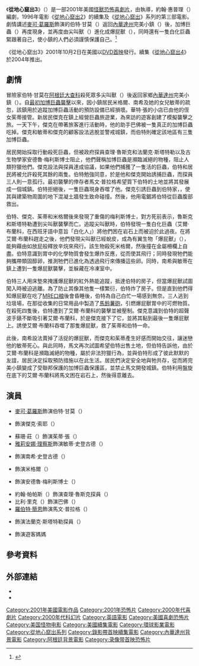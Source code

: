 {{noteTA
|T=zh-cn:异形魔怪3;zh-tw:從地心竄出3;zh-hk:深淵異形3;
|G1=Movie
|G2=Show
|1=zh-cn:异形魔怪3;zh-tw:從地心竄出3;zh-hk:深淵異形3;
}}
{{Infobox Film
| name = 從地心竄出3
| original_name = {{lang|en|''Tremors 3: Back to Perfection''}}
| image = Tremors 3 poster.jpg
| caption = 電影海報
| director = {{le|布蘭特·邁多可|Brent Maddock}}
| producer = {{le|S·S·威爾森|S. S. Wilson}}<br>{{le|南希·羅伯茲 (製片人)|Nancy Roberts (producer)|南希·羅伯茲}}
| writer = 約翰·惠普理（{{lang|en|John Whelpley}}）
| starring = [[麥可·葛羅斯|麥可·葛羅斯]]<br>{{le|席恩·克利斯坦|Shawn Christian}}<br>蘇珊·莊（{{lang|en|Susan Chuang}}）<br>[[雅莉安娜·理察斯|雅莉安娜·理察斯]]
| music = {{le|凱文·基納|Kevin Kiner}}
| cinematography = 維吉爾·L·哈珀（{{lang|en|Virgil L. Harper}}）
| editing = 德瑞克·西利曼（{{lang|en|Drake Silliman}}）
| studio = [[環球影業|環球影業]]<br>{{le|踩踏娛樂|Stampede Entertainment}}
| distributor = {{le|環球影業家庭娛樂|Universal Pictures Home Entertainment}}
| released = {{Film date|2001|10|2|美國}}
| runtime = 104分鐘
| country = 美國
| language = 英語
| budget = 600萬美元
| preceded_by = 《[[從地心竄出2|從地心竄出2]]》
| followed_by = 《[[從地心竄出4|從地心竄出4]]》
| cn_name = 异形魔怪3
| hk_name = 深淵異形3
| tw_name = 從地心竄出3<ref name="@movies">{{cite web|url=http://app2.atmovies.com.tw/film/ften60259685/|title=從地心竄出３ Tremors 3：Back To Perfection|work=開眼電影網|accessdate=2021-03-02|archive-date=2021-04-13|archive-url=https://web.archive.org/web/20210413062916/http://app2.atmovies.com.tw/film/ften60259685/}}</ref>
}}
《'''從地心竄出3'''》（{{lang-en|''Tremors 3: Back to Perfection''}}）是一部2001年美國[[怪獸電影|怪獸]][[恐怖片|恐怖]][[喜劇片|喜劇片]]，由{{le|布蘭特·邁多可|Brent Maddock}}執導，約翰·惠普理（{{lang|en|John Whelpley}}）編劇，1996年電影《[[從地心竄出2|從地心竄出2]]》的續集及《[[從地心竄出系列|從地心竄出]]》系列的第三部電影。劇情講述[[麥可·葛羅斯|麥可·葛羅斯]]飾演的伯特·甘莫（{{lang|en|Burt Gummer}}）返回[[內華達州|內華達州]]完美小鎮（{{lang|en|Perfection}}）後，加博巨蟲（{{lang|en|Graboid}}）再度現身，並再度由尖叫獸（{{lang|en|Shriekers}}）進化成爆屁獸（{{lang|en|Ass Blasters}}），同時還有一隻白化巨蟲緊跟著自己，使小鎮的人們必須謹慎保護自己。<ref>{{cite web|url=https://www.uphe.com/movies/tremors-3-back-to-perfection|title=Tremors 3: Back to Perfection|work=Universal Studios|accessdate=2021-03-02|archive-date=2022-03-26|archive-url=https://web.archive.org/web/20220326142722/https://www.uphe.com/movies/tremors-3-back-to-perfection}}</ref>

《從地心竄出3》2001年10月2日在美國以[[DVD首映|DVD首映]]發行。續集《[[從地心竄出4|從地心竄出4]]》於2004年推出。

== 劇情 ==
冒險家伯特·甘莫在[[阿根廷|阿根廷]][[大查科|大查科]]殺死眾多尖叫獸（{{lang|en|Shriekers}}）後返回家鄉[[內華達州|內華達州]]完美小鎮（{{lang|en|Perfection}}）。自[[從地心竄出|最初加博巨蟲襲擊]]以來，因小鎮居民米格爾、南希及她的女兒敏蒂的疏忽，該鎮用於追蹤加博巨蟲活動的預防設備已經損壞。華特·張的小店已由他的侄女茱蒂接管。新居民傑克在鎮上經營巨蟲旅遊業，為來訪的遊客創建了模擬襲擊之旅。一天下午，傑克在帶著旅客進行活動時，他的助手巴佛被一隻真正的加博巨蟲吃掉。傑克和敏蒂和傑克的顧客設法逃脫並警戒城鎮，而伯特則確定該地區有三隻加博巨蟲。

居民開始採取行動殺死巨蟲，但被政府探員查理·魯斯克和法蘭克·斯塔特勒以及古生物學家安德魯·梅利斯博士阻止，他們聲稱加博巨蟲是瀕臨滅絕的物種，阻止人類狩獵他們。傑克設法與探員達成協議，如果他們捕獲了一隻活的巨蟲，伯特和居民將被允許殺死其餘的兩隻。伯特勉強同意，於是他和傑克開始誘捕巨蟲，而探員三人則一意孤行。最初襲擊的倖存者馬文·普拉格希望買下伯特的土地並將其發展成一個城鎮。伯特拒絕後，一隻巨蟲現身吞噬了他。傑克引誘巨蟲到伯特家，，使其與建築物周圍的地下混凝土牆發生致命碰撞。然後，他用電鋸將伯特從巨蟲腹部救出。

伯特、傑克、茱蒂和米格爾後來發現了重傷的梅利斯博士，對方死前表示，魯斯克和斯塔特勒遭到尖叫獸襲擊而亡。追蹤尖叫獸時，伯特發現一隻白化巨蟲（艾爾·布蘭科，在西班牙語中意旨「白化人」）將他們困在岩石上而被迫於此過夜。在將艾爾·布蘭科趕走之後，他們發現尖叫獸已經蛻皮，成為有翼生物「爆屁獸」（{{lang|en|Ass Blasters}}），能夠藉由如放屁般釋放辛烷來飛行。該生物殺死米格爾，然後撞在金屬柵欄上自盡。伯特意識到胃中的化學物質會發生爆炸反應，從而使其飛行；同時發現牠們能夠攜帶類固醇卵，推測牠們已進化為透過飛行來傳播這些卵。同時，南希與敏蒂在鎮上遭到一隻爆屁獸襲擊，並躲藏在冷凍室中。

伯特三人用床墊來掩護爆屁獸的紅外熱能追蹤，抵達伯特的房子，但當爆屁獸試圖闖入時被迫逃離。為了防止其像其他隻一樣繁衍，伯特炸了房子。但是直到他們得知爆屁獸在吃了[[MRE口粮|MRE口粮]]後會昏睡後，伯特為自己白忙一場感到無奈。三人逃到垃圾場，在那從收集的日常用品中製造了[[馬鈴薯砲|馬鈴薯砲]]，引燃爆屁獸胃中的可燃物質。在殺死四隻後，伯特遭到了艾爾·布蘭科的襲擊並被壓制。傑克意識到伯特的超聲波手錶不斷吸引著艾爾·布蘭科，於是傑克接下了它，並將其黏到最後一隻爆屁獸上。誘使艾爾·布蘭科吞噬了那隻爆屁獸，救了茱蒂和伯特一命。

此後，南希設法賣掉了活捉的爆屁獸，而傑克和茱蒂產生好感而開始交往，讓迷戀他的敏蒂死心。與此同時，馬文再次試圖希望伯特出售土地，但伯特告訴他，由於艾爾·布蘭科是瀕臨滅絕的物種，屬於非法狩獵行為，並與伯特形成了彼此默默的友誼，居民決定採取預防措施以在此生活。居民們決定安全地與牠共存，從而將完美小鎮變成了受聯邦保護的加博巨蟲保護區，並禁止馬文開發城鎮。伯特利用盤旋在底下的艾爾·布蘭科將馬文困在岩石上，然後得意離去。

== 演員 ==
* [[麥可·葛羅斯|麥可·葛羅斯]]飾演伯特·甘莫（{{lang|en|Burt Gummer}}）
* {{le|席恩·克利斯坦|Shawn Christian}}飾演傑克·索耶（{{lang|en|Jack Sawyer}}）
* 蘇珊·莊（{{lang|en|Susan Chuang}}）飾演茱蒂·張（{{lang|en|Jodi Chang}}）
* [[雅莉安娜·理察斯|雅莉安娜·理察斯]]飾演敏蒂·史登古德（{{lang|en|Mindy Sterngood}}）
* {{le|夏洛特·史都華|Charlotte Stewart}}飾演南希·史登古德（{{lang|en|Nancy Sterngood}}）
* {{le|東尼·詹納洛|Tony Genaro}}飾演米格爾（{{lang|en|Miguel}}）
* {{le|貝瑞·利文斯頓|Barry Livingston}}飾演安德魯·梅利斯博士（{{lang|en|Dr. Andrew Merliss}}）
* 約翰·帕帕斯（{{lang|en|John Pappas}}）飾演查理·魯斯克探員（{{lang|en|Agent Charlie Rusk}}）
* 比利·里克（{{lang|en|Billy Rieck}}）飾演巴佛（{{lang|en|Buford}}）
* [[羅伯特·簡恩|羅伯特·簡恩]]飾演馬文·普拉格（{{lang|en|Melvin Plug}}）
* {{le|湯姆·艾福利特|Tom Everett}}飾演法蘭克·斯塔特勒探員（{{lang|en|Agent Frank Statler}}）
* {{le|瑪麗·格洛斯|Mary Gross}}飾演遊客媽媽

== 參考資料 ==
{{reflist|30em}}

== 外部連結 ==
* {{IMDb title|0259685}}
* {{rotten-tomatoes|tremors_3_back_to_perfection}}

{{Tremors}}
{{DEFAULTSORT:Tremors 3: Back to Perfection}}
[[Category:2001年美國電影作品|Category:2001年美國電影作品]]
[[Category:2001年恐怖片|Category:2001年恐怖片]]
[[Category:2000年代喜劇片|Category:2000年代喜劇片]]
[[Category:2000年代科幻片|Category:2000年代科幻片]]
[[Category:英語電影|Category:英語電影]]
[[Category:美國喜劇恐怖片|Category:美國喜劇恐怖片]]
[[Category:美国怪物电影|Category:美国怪物电影]]
[[Category:美國續集電影|Category:美國續集電影]]
[[Category:環球影業電影|Category:環球影業電影]]
[[Category:從地心竄出系列|Category:從地心竄出系列]]
[[Category:錄影帶首映續集電影|Category:錄影帶首映續集電影]]
[[Category:內華達州背景電影|Category:內華達州背景電影]]
[[Category:阿根廷背景電影|Category:阿根廷背景電影]]
[[Category:录像带首映恐怖片|Category:录像带首映恐怖片]]